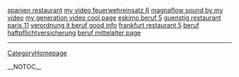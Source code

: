<a href= http://restaurant.oldbigtits.cn/spanien-restaurant.html >spanien restaurant</a>   <a href= http://my-video.oldbigtits.cn/my-video-feuerwehreinsatz.html >my video feuerwehreinsatz 6</a>   <a href= http://my-video.oldbigtits.cn/magnaflow-sound-by-my-video.html >magnaflow sound by my video</a>   <a href= http://my-video.oldbigtits.cn/my-generation-video.html >my generation video cool page</a>   <a href= http://beruf.oldbigtits.cn/eskimo-beruf.html >eskimo beruf 5</a>   <a href= http://restaurant.oldbigtits.cn/guenstig-restaurant-paris.html >guenstig restaurant paris 11</a>   <a href= http://beruf.oldbigtits.cn/verordnung-it-beruf.html >verordnung it beruf good info</a>   <a href= http://restaurant.oldbigtits.cn/frankfurt-restaurant.html >frankfurt restaurant 5</a>   <a href= http://beruf.oldbigtits.cn/beruf-haftpflichtversicherung.html >beruf haftpflichtversicherung</a>   <a href= http://beruf.oldbigtits.cn/beruf-mittelalter.html >beruf mittelalter page</a>
----
[[CategoryHomepage]]

__NOTOC__